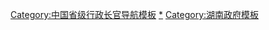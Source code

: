 {{navbox
|name = 湖南行政长官
|title = [[湖南省|湖南]][[湖南行政长官列表|行政长官]]（1912年至今）
|state = {{{state|collapsed}}}
|selected = {{{1}}}
|groupstyle = text-align:left;
|above = [[湖南政府]]

|group1 = {{Flagicon|ROC|1912}} [[湖南都督府]]都督
|list1  = [[焦达峰]]{{to}}[[谭延闿]]{{to}}[[汤芗铭]]

|group2 = {{Flagicon|ROC|1912}} [[湖南行政公署]][[民政长]]
|list2  = [[谭延闿]]{{to}}[[王瑚]]{{to}}[[汤芗铭]]

|group3 = {{Flagicon|ROC|1912}} [[湖南巡按使公署]][[巡按使]]
|list3  = [[汤芗铭]]{{to}}[[刘心源]]{{to}}[[陶思澄]]{{to}}[[韩国钧]]（未任）{{to}}[[沈金鉴]]{{to}}[[汤芗铭]]

|group4 = 附：{{Flagicon|ROC|1912}} 湖南将军
|list4  = [[汤芗铭]]

|group5 = 附：{{Flagicon|ROC|1912}} 湖南督军
|list5  = [[陈宧]]（未任）{{to}}[[刘人熙]]（代）{{to}}[[谭延闿]]{{to}}[[傅良佐]]{{to}}[[王汝贤]]（代）{{to}}[[谭延闿]]{{to}}[[张敬尧]]{{to}}[[吴光新]]{{to}}[[谭延闿]]

|group6 = {{Flagicon|ROC|1912}} [[湖南省长公署]]省长
|list6  = [[陈宧]]（未任）{{to}}[[刘人熙]]（代）{{to}}[[谭延闿]]{{to}}[[周肇祥]]（代）{{to}}[[程潜]]{{to}}[[张敬尧]]{{to}}[[吴光新]]（未任）{{to}}[[谭延闿]]{{to}}[[林支宇]]{{to}}[[赵恒惕]]{{to}}[[唐生智]]

|group7 = 附：{{Flagicon|ROC|1912}} 督办湖南军务
|list7  = [[赵恒惕]]{{to}}[[唐生智]]（代）

|group8 = {{Flagicon|ROC}} [[湖南省政府]]主席
|list8  = [[唐生智]]{{to}}[[张翼鹏]]（代）{{to}}[[周斓]]（代）

|group9 = {{Flagicon|ROC}} 湘鄂临时政务委员会<br>湖南省临时政务委员会主席
|list9  = [[程潜]]

|group10 = {{Flagicon|ROC}} [[湖南省政府]]主席
|list10  = [[陈嘉佑 (1881年)|陈嘉佑]]{{to}}[[鲁涤平]]{{to}}[[何鍵]]{{to}}[[張治中|张治中]]{{to}}[[薛岳]]{{to}}[[吴奇伟]]{{to}}[[王东原]]{{to}}[[程潜]]{{to}}[[陳明仁 (中國軍事家)|陈明仁]]

|group11 = {{Flagicon|PRC}} [[湖南省临时政府]]主席
|list11  = [[陳明仁 (中國軍事家)|陈明仁]]

|group12 = {{nowrap begin}}{{Flagicon|PRC}} [[湖南省军政委员会]]主席{{nowrap end}}
|list12  = [[程潜]]

|group13 = {{Flagicon|PRC}} [[湖南省人民政府]]主席
|list13  = [[王首道]]{{to}}[[程潜]]

|group14 = {{Flagicon|PRC}} [[湖南省人民委员会]]省长
|list14  = [[程潜]]

|group15 = {{Flagicon|PRC}} [[湖南省革命委员会]]主任
|list15  = [[黎原]]{{to}}[[华国锋]]{{to}}[[毛致用]]

|group16 = {{Flagicon|PRC}} [[湖南省人民政府]]省长
|list16  = [[孙国治]]{{to}}[[刘正]]{{to}}[[熊清泉]]{{to}}[[陈邦柱 (1934年)|陈邦柱]]{{to}}[[杨正午]]{{to}}[[储波]]{{to}}[[张云川 (1946年)|张云川]]{{to}}[[周伯华]]{{to}}[[周强]]{{to}}[[徐守盛]]{{to}}[[杜家毫]]{{to}}[[许达哲]]{{to}}[[毛伟明]]

|belowclass = hlist
|below =
* [[湖广总督]]
* [[湖南巡抚]]
* [[湖南行政长官列表]]{{中华人民共和国各省级行政区模板索引|行政长官|仅省名=yes}}
}}<noinclude>   

[[Category:中国省级行政长官导航模板]]
[[Category:湖南行政长官|*]]
[[Category:湖南政府模板]]
</noinclude>